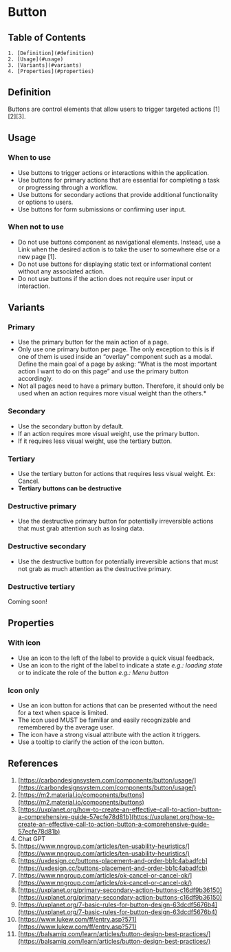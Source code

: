 
# Button
<Meta of={ButtonStories} />

## Table of Contents
    1. [Definition](#definition)
    2. [Usage](#usage)
    3. [Variants](#variants)
    4. [Properties](#properties)


## Definition
Buttons are control elements that allow users to trigger targeted actions [1][2][3]. 
<Canvas of={ButtonStories.Primary} />

## Usage
### When to use
- Use buttons to trigger actions or interactions within the application.
- Use buttons for primary actions that are essential for completing a task or progressing through a workflow.
- Use buttons for secondary actions that provide additional functionality or options to users.
- Use buttons for form submissions or confirming user input.

### When not to use
- Do not use buttons component as navigational elements. Instead, use a Link when the desired action is to take the user to somewhere else or a new page [1].
- Do not use buttons for displaying static text or informational content without any associated action.
- Do not use buttons if the action does not require user input or interaction.

## Variants

### Primary
- Use the primary button for the main action of a page.
- Only use one primary button per page. The only exception to this is if one of them is used inside an “overlay” component such as a modal. Define the main goal of a page by asking: “What is the most important action I want to do on this page” and use the primary button accordingly.
- Not all pages need to have a primary button. Therefore, it should only be used when an action requires more visual weight than the others.*
<Canvas of={ButtonStories.Primary} />

### Secondary
- Use the secondary button by default.
- If an action requires more visual weight, use the primary button.
- If it requires less visual weight, use the tertiary button.
<Canvas of={ButtonStories.Secondary} />

### Tertiary
- Use the tertiary button for actions that requires less visual weight. Ex: Cancel.
- **Tertiary buttons can be destructive**
<Canvas of={ButtonStories.Tertiary} />

### Destructive primary
- Use the destructive primary button for potentially irreversible actions that must grab attention such as losing data.
<Canvas of={ButtonStories.DestructivePrimary} />

### Destructive secondary
- Use the destructive button for potentially irreversible actions that must not grab as much attention as the destructive primary.
<Canvas of={ButtonStories.DestructiveSecondary} />

### Destructive tertiary
Coming soon!

## Properties
### With icon
- Use an icon to the left of the label to provide a quick visual feedback.
- Use an icon to the right of the label to indicate a state *e.g.: loading state* or to indicate the role of the button *e.g.: Menu button*

### Icon only
- Use an icon button for actions that can be presented without the need for a text when space is limited.
- The icon used MUST be familiar and easily recognizable and remembered by the average user.
- The icon have a strong visual attribute with the action it triggers.
- Use a tooltip to clarify the action of the icon button. 


<ArgTypes of={Button} />

## References
1. [https://carbondesignsystem.com/components/button/usage/](https://carbondesignsystem.com/components/button/usage/)
2. [https://m2.material.io/components/buttons](https://m2.material.io/components/buttons)
3. [https://uxplanet.org/how-to-create-an-effective-call-to-action-button-a-comprehensive-guide-57ecfe78d81b](https://uxplanet.org/how-to-create-an-effective-call-to-action-button-a-comprehensive-guide-57ecfe78d81b)
4. Chat GPT
5. [https://www.nngroup.com/articles/ten-usability-heuristics/](https://www.nngroup.com/articles/ten-usability-heuristics/)
6. [https://uxdesign.cc/buttons-placement-and-order-bb1c4abadfcb](https://uxdesign.cc/buttons-placement-and-order-bb1c4abadfcb)
7. [https://www.nngroup.com/articles/ok-cancel-or-cancel-ok/](https://www.nngroup.com/articles/ok-cancel-or-cancel-ok/)
8. [https://uxplanet.org/primary-secondary-action-buttons-c16df9b36150](https://uxplanet.org/primary-secondary-action-buttons-c16df9b36150)
9. [https://uxplanet.org/7-basic-rules-for-button-design-63dcdf5676b4](https://uxplanet.org/7-basic-rules-for-button-design-63dcdf5676b4)
10. [https://www.lukew.com/ff/entry.asp?571](https://www.lukew.com/ff/entry.asp?571)
11. [https://balsamiq.com/learn/articles/button-design-best-practices/](https://balsamiq.com/learn/articles/button-design-best-practices/)
